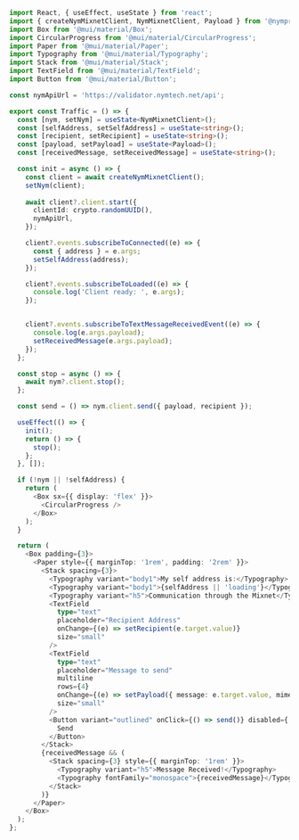 ```ts copy filename="Sending traffic example code:"
import React, { useEffect, useState } from 'react';
import { createNymMixnetClient, NymMixnetClient, Payload } from '@nymproject/sdk-full-fat';
import Box from '@mui/material/Box';
import CircularProgress from '@mui/material/CircularProgress';
import Paper from '@mui/material/Paper';
import Typography from '@mui/material/Typography';
import Stack from '@mui/material/Stack';
import TextField from '@mui/material/TextField';
import Button from '@mui/material/Button';

const nymApiUrl = 'https://validator.nymtech.net/api';

export const Traffic = () => {
  const [nym, setNym] = useState<NymMixnetClient>();
  const [selfAddress, setSelfAddress] = useState<string>();
  const [recipient, setRecipient] = useState<string>();
  const [payload, setPayload] = useState<Payload>();
  const [receivedMessage, setReceivedMessage] = useState<string>();

  const init = async () => {
    const client = await createNymMixnetClient();
    setNym(client);
  
    await client?.client.start({
      clientId: crypto.randomUUID(),
      nymApiUrl,
    });

    client?.events.subscribeToConnected((e) => {
      const { address } = e.args;
      setSelfAddress(address);
    });

    client?.events.subscribeToLoaded((e) => {
      console.log('Client ready: ', e.args);
    });


    client?.events.subscribeToTextMessageReceivedEvent((e) => {
      console.log(e.args.payload);
      setReceivedMessage(e.args.payload);
    });
  };

  const stop = async () => {
    await nym?.client.stop();
  };

  const send = () => nym.client.send({ payload, recipient });

  useEffect(() => {
    init();
    return () => {
      stop();
    };
  }, []);

  if (!nym || !selfAddress) {
    return (
      <Box sx={{ display: 'flex' }}>
        <CircularProgress />
      </Box>
    );
  }

  return (
    <Box padding={3}>
      <Paper style={{ marginTop: '1rem', padding: '2rem' }}>
        <Stack spacing={3}>
          <Typography variant="body1">My self address is:</Typography>
          <Typography variant="body1">{selfAddress || 'loading'}</Typography>
          <Typography variant="h5">Communication through the Mixnet</Typography>
          <TextField
            type="text"
            placeholder="Recipient Address"
            onChange={(e) => setRecipient(e.target.value)}
            size="small"
          />
          <TextField
            type="text"
            placeholder="Message to send"
            multiline
            rows={4}
            onChange={(e) => setPayload({ message: e.target.value, mimeType: 'text/plain' })}
            size="small"
          />
          <Button variant="outlined" onClick={() => send()} disabled={!payload || !recipient} sx={{width: 'fit-content'}}>
            Send
          </Button>
        </Stack>
        {receivedMessage && (
          <Stack spacing={3} style={{ marginTop: '1rem' }}>
            <Typography variant="h5">Message Received!</Typography>
            <Typography fontFamily="monospace">{receivedMessage}</Typography>
          </Stack>
        )}
      </Paper>
    </Box>
  );
};
```